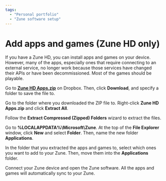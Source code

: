```yaml
---
tags:
  - "Personal portfolio"
  - "Zune software setup"
---
```


# Add apps and games (Zune HD only)

If you have a Zune HD, you can install apps and games on your device. However, many of the apps, especially ones that require connecting to an external service, no longer work because those services have changed their APIs or have been decommissioned. Most of the games should be playable.

Go to **[Zune HD Apps.zip](https://www.dropbox.com/s/rqsifa8ukbkvybb/Zune%20HD%20Apps.zip?dl=0)** on Dropbox. Then, click **Download**, and specify a folder to save the file to.

Go to the folder where you downloaded the ZIP file to. Right-click **Zune HD Apps.zip** and click **Extract All**.

Follow the **Extract Compressed (Zipped) Folders** wizard to extract the files.

Go to **%LOCALAPPDATA%\Microsoft\Zune**. At the top of the **File Explorer** window, click **New** and select **Folder**. Then, name the new folder **Applications**.

In the folder that you extracted the apps and games to, select which ones you want to add to your Zune. Then, move them into the **Applications** folder.

Connect your Zune device and open the Zune software. All the apps and games will automatically sync to your Zune.
